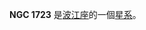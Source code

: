 {{NGCInfoBox|NGCID=NGC 1723|發現者=恩斯特·威廉·勒伯萊希特·坦普爾|發現日期=1882年1月12日|其他編號=MCG -2-13-29 IRAS04571-1103|曆元=J2000.0|赤經=4時59分25.9秒
|赤緯=-10°58'50"|星座=波江座|星體=星系|星等=11.7|表面亮度=13.2|藍等=12.7}}

'''NGC 1723''' 是[[波江座|波江座]]的一個[[星系|星系]]。

{{NGCReference|1723}}
{{Catalogs|NGC=1723}}